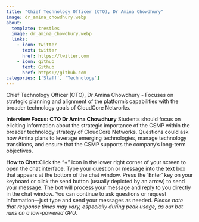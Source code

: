 ```yaml
---
title: "Chief Technology Officer (CTO), Dr Amina Chowdhury"
image: dr_amina_chowdhury.webp
about:
  template: trestles
  image: dr_amina_chowdhury.webp
  links:
    - icon: twitter
      text: twitter
      href: https://twitter.com
    - icon: github
      text: Github
      href: https://github.com
categories: ['Staff', 'Technology']
---
```

<script type="text/javascript" src="../../../scripts/available.js"></script>

Chief Technology Officer (CTO), Dr Amina Chowdhury - Focuses on strategic planning and alignment of the platform's capabilities with the broader technology goals of CloudCore Networks.

**Interview Focus: CTO Dr Amina Chowdhury**
Students should focus on eliciting information about the strategic importance of the CSMP within the broader technology strategy of CloudCore Networks. Questions could ask how Amina plans to leverage emerging technologies, manage technology transitions, and ensure that the CSMP supports the company’s long-term objectives.

**How to Chat:**Click the "+" icon in the lower right corner of your screen to open the chat interface. Type your question or message into the text box that appears at the bottom of the chat window. Press the 'Enter' key on your keyboard or click the send button (usually depicted by an arrow) to send your message. The bot will process your message and reply to you directly in the chat window. You can continue to ask questions or request information—just type and send your messages as needed. *Please note that response times may vary, especially during peak usage, as our bot runs on a low-powered GPU.*

<!--
Paste this script at the bottom of your HTML before the </body> tag.
See more style and config options on our docs
https://github.com/Mintplex-Labs/anything-llm/tree/master/embed/README.md
-->
<script
  data-embed-id="a12b4098-07a2-4222-a9f0-a2fa5f06bb20"
  data-base-api-url="https://chat.serveur.au/api/embed"
  src="https://chat.serveur.au/embed/anythingllm-chat-widget.min.js">
</script>
<!-- AnythingLLM (https://useanything.com) -->
